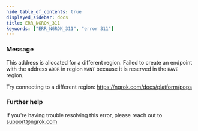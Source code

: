 ```yaml
---
hide_table_of_contents: true
displayed_sidebar: docs
title: ERR_NGROK_311
keywords: ["ERR_NGROK_311", "error 311"]
---
```


### Message

This address is allocated for a different region.
Failed to create an endpoint with the address `ADDR` in region `WANT` because it is reserved
in the `HAVE` region.

Try connecting to a different region: https://ngrok.com/docs/platform/pops

### Further help

If you're having trouble resolving this error, please reach out to [support@ngrok.com](mailto:support@ngrok.com?subject=Help%20with%20ERR_NGROK_311)
